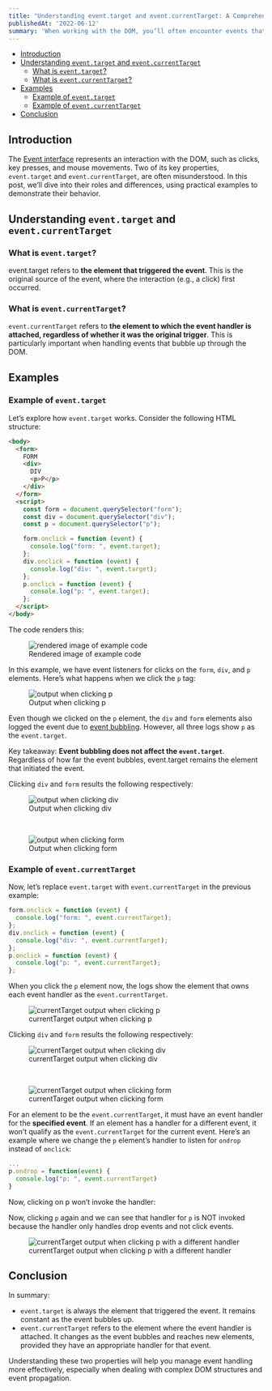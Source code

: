 ```yaml
---
title: "Understanding event.target and event.currentTarget: A Comprehensive Guide"
publishedAt: '2022-06-12'
summary: 'When working with the DOM, you’ll often encounter events that help capture and respond to user interactions. The Event interface, part of the DOM API, has two properties—event.target and event.currentTarget—that can sometimes be confusing. In this guide, we’ll break down the differences between these two and provide examples to clarify their usage.'
---
```


- [Introduction](#introduction)
- [Understanding `event.target` and `event.currentTarget`](#understanding-eventtarget-and-eventcurrenttarget)
  - [What is `event.target`?](#what-is-eventtarget)
  - [What is `event.currentTarget`?](#what-is-eventcurrenttarget)
- [Examples](#examples)
  - [Example of `event.target`](#example-of-eventtarget)
  - [Example of `event.currentTarget`](#example-of-eventcurrenttarget)
- [Conclusion](#conclusion)

## Introduction

The [Event interface](https://developer.mozilla.org/en-US/docs/Web/API/Event) represents an interaction with the DOM, such as clicks, key presses, and mouse movements. Two of its key properties, `event.target` and `event.currentTarget`, are often misunderstood. In this post, we’ll dive into their roles and differences, using practical examples to demonstrate their behavior.

## Understanding `event.target` and `event.currentTarget`

### What is `event.target`?

event.target refers to **the element that triggered the event**. This is the original source of the event, where the interaction (e.g., a click) first occurred.

### What is `event.currentTarget`?

`event.currentTarget` refers to **the element to which the event handler is attached, regardless of whether it was the original trigger**. This is particularly important when handling events that bubble up through the DOM.

## Examples

### Example of `event.target`

Let’s explore how `event.target` works. Consider the following HTML structure:

```html
<body>
  <form>
    FORM
    <div>
      DIV
      <p>P</p>
    </div>
  </form>
  <script>
    const form = document.querySelector("form");
    const div = document.querySelector("div");
    const p = document.querySelector("p");

    form.onclick = function (event) {
      console.log("form: ", event.target);
    };
    div.onclick = function (event) {
      console.log("div: ", event.target);
    };
    p.onclick = function (event) {
      console.log("p: ", event.target);
    };
  </script>
</body>
```

The code renders this:

<figure style={{ textAlign: 'center' }}>
  <img src="/understanding-event-target-and-current-target/rendering.png" alt="rendered image of example code" />
  <figcaption>Rendered image of example code</figcaption>
</figure>

In this example, we have event listeners for clicks on the `form`, `div`, and `p` elements. Here’s what happens when we click the `p` tag:

<figure style={{ textAlign: 'center' }}>
  <img src="/understanding-event-target-and-current-target/clicking-p.png" alt="output when clicking p" />
  <figcaption>Output when clicking p</figcaption>
</figure>

Even though we clicked on the `p` element, the `div` and `form` elements also logged the event due to [event bubbling](https://developer.mozilla.org/en-US/docs/Learn/JavaScript/Building_blocks/Events#event_bubbling_and_capture). However, all three logs show `p` as the `event.target`.

Key takeaway: **Event bubbling does not affect the `event.target`**. Regardless of how far the event bubbles, event.target remains the element that initiated the event.

Clicking `div` and `form` results the following respectively:

<figure style={{ textAlign: 'center' }}>
  <img src="/understanding-event-target-and-current-target/clicking-div.png" alt="output when clicking div" />
  <figcaption>Output when clicking div</figcaption>
</figure>
<br/>
<figure style={{ textAlign: 'center' }}>
  <img src="/understanding-event-target-and-current-target/clicking-form.png" alt="output when clicking form" />
  <figcaption>Output when clicking form</figcaption>
</figure>

### Example of `event.currentTarget`

Now, let’s replace `event.target` with `event.currentTarget` in the previous example:

```javascript
form.onclick = function (event) {
  console.log("form: ", event.currentTarget);
};
div.onclick = function (event) {
  console.log("div: ", event.currentTarget);
};
p.onclick = function (event) {
  console.log("p: ", event.currentTarget);
};
```

When you click the `p` element now, the logs show the element that owns each event handler as the `event.currentTarget`.

<figure style={{ textAlign: 'center' }}>
  <img src="/understanding-event-target-and-current-target/clicking-p-currenttarget.png" alt="currentTarget output when clicking p" />
  <figcaption>currentTarget output when clicking p</figcaption>
</figure>

Clicking `div` and `form` results the following respectively:

<figure style={{ textAlign: 'center' }}>
  <img src="/understanding-event-target-and-current-target/clicking-div-currenttarget.png" alt="currentTarget output when clicking div" />
  <figcaption>currentTarget output when clicking div</figcaption>
</figure>
<br/>
<figure style={{ textAlign: 'center' }}>
  <img src="/understanding-event-target-and-current-target/clicking-form-currenttarget.png" alt="currentTarget output when clicking form" />
  <figcaption>currentTarget output when clicking form</figcaption>
</figure>

For an element to be the `event.currentTarget`, it must have an event handler for the **specified event**. If an element has a handler for a different event, it won’t qualify as the `event.currentTarget` for the current event. Here’s an example where we change the `p` element’s handler to listen for `ondrop` instead of `onclick`:

```javascript
...
p.ondrop = function(event) {
  console.log("p: ", event.currentTarget)
}
```

Now, clicking on p won’t invoke the handler:


Now, clicking `p` again and we can see that handler for `p` is NOT invoked because the handler only handles drop events and not click events.

<figure style={{ textAlign: 'center' }}>
  <img src="/understanding-event-target-and-current-target/clicking-p-with-different-handler.png" alt="currentTarget output when clicking p with a different handler" />
  <figcaption>currentTarget output when clicking p with a different handler</figcaption>
</figure>

## Conclusion

In summary:

- `event.target` is always the element that triggered the event. It remains constant as the event bubbles up.
- `event.currentTarget` refers to the element where the event handler is attached. It changes as the event bubbles and reaches new elements, provided they have an appropriate handler for that event.

Understanding these two properties will help you manage event handling more effectively, especially when dealing with complex DOM structures and event propagation.

